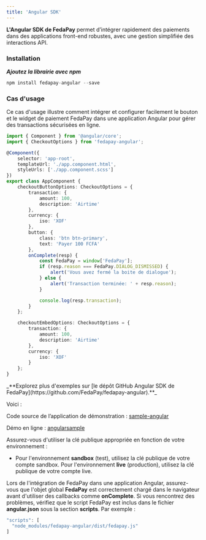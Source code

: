 ```yaml
---
title: 'Angular SDK'
---
```


**L'Angular SDK de FedaPay** permet d’intégrer rapidement des paiements dans des applications front-end robustes, avec une gestion simplifiée des interactions API.

### Installation

_**Ajoutez la librairie avec npm**_

```typescript
npm install fedapay-angular --save
```

### Cas d'usage

Ce cas d'usage illustre comment intégrer et configurer facilement le bouton et le widget de paiement FedaPay dans une application Angular pour gérer des transactions sécurisées en ligne.

```typescript
import { Component } from '@angular/core';
import { CheckoutOptions } from 'fedapay-angular';

@Component({
    selector: 'app-root',
    templateUrl: './app.component.html',
    styleUrls: ['./app.component.scss']
})
export class AppComponent {
    checkoutButtonOptions: CheckoutOptions = {
        transaction: {
            amount: 100,
            description: 'Airtime'
        },
        currency: {
            iso: 'XOF'
        },
        button: {
            class: 'btn btn-primary',
            text: 'Payer 100 FCFA'
        },
        onComplete(resp) {
            const FedaPay = window['FedaPay'];
            if (resp.reason === FedaPay.DIALOG_DISMISSED) {
                alert('Vous avez fermé la boite de dialogue');
            } else {
                alert('Transaction terminée: ' + resp.reason);
            }

            console.log(resp.transaction);
        }
    };

    checkoutEmbedOptions: CheckoutOptions = {
        transaction: {
            amount: 100,
            description: 'Airtime'
        },
        currency: {
            iso: 'XOF'
        }
    };
}
```

<Note>
_**Explorez plus d'exemples sur [le dépôt GitHub Angular SDK de FedaPay](https://github.com/FedaPay/fedapay-angular).**_

  Voici : 

  Code source de l’application de démonstration : [sample-angular](https://github.com/fedapay-samples/sample-angular)

  Démo en ligne : [angularsample](https://angularsample.fedapay.com/)

Assurez-vous d'utiliser la clé publique appropriée en fonction de votre environnement :
- Pour l'environnement **sandbox** (test), utilisez la clé publique de votre compte sandbox.
Pour l'environnement **live** (production), utilisez la clé publique de votre compte live.

Lors de l'intégration de FedaPay dans une application Angular, assurez-vous que l'objet global **FedaPay** est correctement chargé dans le navigateur avant d'utiliser des callbacks comme **onComplete**. Si vous rencontrez des problèmes, vérifiez que le script FedaPay est inclus dans le fichier **angular.json** sous la section **scripts**. Par exemple :

```typescript
"scripts": [
  "node_modules/fedapay-angular/dist/fedapay.js"
]
```
</Note>
